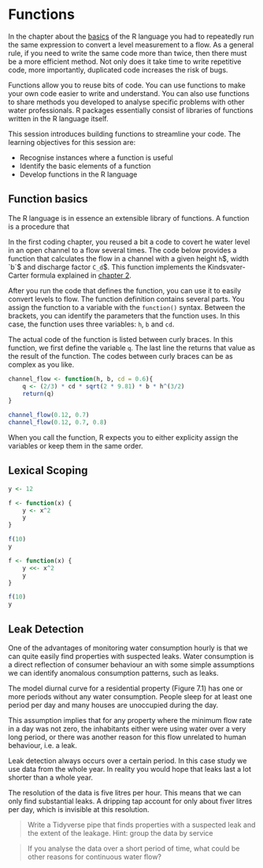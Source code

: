 # Functions {#functions}

In the chapter about the [basics](#basics) of the R language you had to repeatedly run the same expression to convert a level measurement to a flow. As a general rule, if you need to write the same code more than twice, then there must be a more efficient method. Not only does it take time to write repetitive code, more importantly, duplicated code increases the risk of bugs.

Functions allow you to reuse bits of code. You can use functions to make your own code easier to write and understand. You can also use functions to share methods you developed to analyse specific problems with other water professionals. R packages essentially consist of libraries of functions written in the R language itself.

This session introduces building functions to streamline your code. The learning objectives for this session are:

* Recognise instances where a function is useful
* Identify the basic elements of a function
* Develop functions in the R language

## Function basics

The R language is in essence an extensible library of functions. A function is a procedure that 

In the first coding chapter, you reused a bit a code to covert he water level in an open channel to a flow several times. The code below provides a function that calculates the flow in a channel with a given height `h`$, width `b`$ and discharge factor `C_d`$. This function implements the Kindsvater-Carter formula explained in [chapter 2](#bascis). 

After you run the code that defines the function, you can use it to easily convert levels to flow. The function definition contains several parts. You assign the function to a variable with the `function()` syntax. Between the brackets, you can identify the parameters that the function uses. In this case, the function uses three variables: `h`, `b` and `cd`. 

The actual code of the function is listed between curly braces. In this function, we first define the variable `q`. The last line the returns that value as the result of the function. The codes between curly braces can be as complex as you like. 

```r
channel_flow <- function(h, b, cd = 0.6){
    q <- (2/3) * cd * sqrt(2 * 9.81) * b * h^(3/2)
    return(q)
}

channel_flow(0.12, 0.7)
channel_flow(0.12, 0.7, 0.8)
```

When you call the function, R expects you to either explicity assign the variables or keep them in the same order.



## 


## Lexical Scoping


```r
y <- 12

f <- function(x) {
    y <- x^2
    y
}

f(10)
y

f <- function(x) {
    y <<- x^2
    y
}

f(10)
y
```




## Leak Detection

One of the advantages of monitoring water consumption hourly is that we can quite easily find properties with suspected leaks. Water consumption is a direct reflection of consumer behaviour an with some simple assumptions we can identify anomalous consumption patterns, such as leaks.

The model diurnal curve for a residential property (Figure 7.1) has one or more periods without any water consumption. People sleep for at least one period per day and many houses are unoccupied during the day.

This assumption implies that for any property where the minimum flow rate in a day was not zero, the inhabitants either were using water over a very long period, or there was another reason for this flow unrelated to human behaviour, i.e. a leak.

Leak detection always occurs over a certain period. In this case study we use data from the whole year. In reality you would hope that leaks last a lot shorter than a whole year. 

The resolution of the data is five litres per hour. This means that we can only find substantial leaks. A dripping tap account for only about fiver litres per day, which is invisible at this resolution.

> Write a Tidyverse pipe that finds properties with a suspected leak and the extent of the leakage. Hint: group the data by service

> If you analyse the data over a short period of time, what could be other reasons for continuous water flow?

